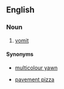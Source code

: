 ==English==

===Noun===
{{en-noun|head=[[liquid]] [[laugh]]}}

# {{Australia|humorous}} [[vomit]]

====Synonyms====
* {{qualifier|Australia|humorous}} [[multicolour yawn]]
* {{qualifier|Australia|humorous}} [[pavement pizza]]